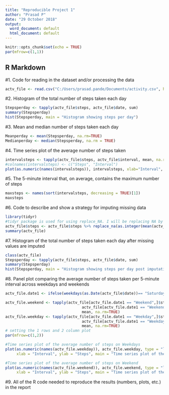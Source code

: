 ---
title: "Reproducible Project 1"
author: "Prasad P"
date: "29 October 2018"
output:
  word_document: default
  html_document: default
---
```{r setup, include=FALSE}
knitr::opts_chunk$set(echo = TRUE)
par(mfrow=c(1,1))
```
## R Markdown
#1. Code for reading in the dataset and/or processing the data
```{r Readfile, echo=TRUE}
actv_file <- read.csv("C:/Users/prasad.pande/Documents/activity.csv", header = TRUE)

```
#2. Histogram of the total number of steps taken each day
```{r Stepsperday, echo=TRUE}
Stepsperday <- tapply(actv_file$steps, actv_file$date, sum)
summary(Stepsperday)
hist(Stepsperday, main = "Histogram showing steps per day")
```

#3. Mean and median number of steps taken each day
```{r meanandmedian, echo=TRUE}
Meanperday <- mean(Stepsperday, na.rm=TRUE)
Medianperday <- median(Stepsperday, na.rm = TRUE)
```
#4. Time series plot of the average number of steps taken
```{r averagesteps, echo=TRUE}
intervalsteps <- tapply(actv_file$steps, actv_file$interval, mean, na.rm = TRUE)
#colnames(intervalsteps) <- c("Steps", "Interval")
plot(as.numeric(names(intervalsteps)), intervalsteps, xlab="Interval", ylab="Step Count",type = "l", main = "Time series plot of the average number of steps")
```
#5. The 5-minute interval that, on average, contains the maximum number of steps
```{r maxsteps, echo=TRUE}
maxsteps <- names(sort(intervalsteps, decreasing = TRUE)[1])
maxsteps

```
#6. Code to describe and show a strategy for imputing missing data
```{r impute, echo=TRUE}
library(tidyr)
#tidyr package is used for using replace_NA. I will be replacing NA by mean of steps
actv_file$steps <- actv_file$steps %>% replace_na(as.integer(mean(actv_file$steps, na.rm = TRUE)))
summary(actv_file)

```
#7. Histogram of the total number of steps taken each day after missing values are imputed
```{r Stepsperday1, echo=TRUE}
class(actv_file)
Stepsperday <- tapply(actv_file$steps, actv_file$date, sum)
summary(Stepsperday)
hist(Stepsperday, main = "Histogram showing steps per day post imputation")
```
#8. Panel plot comparing the average number of steps taken per 5-minute interval across weekdays and weekends
```{r}
actv_file.date1 <- ifelse(weekdays(as.Date(actv_file$date))== "Saturday"|weekdays(as.Date(actv_file$date))== "Sunday","Weekend", "Weekday")

actv_file.weekend <- tapply(actv_file[actv_file.date1 == "Weekend",]$steps,
                                  actv_file[actv_file.date1 == "Weekend",]$interval,
                                  mean, na.rm=TRUE)
actv_file.weekday <- tapply(actv_file[actv_file.date1 == "Weekday",]$steps,
                                  actv_file[actv_file.date1 == "Weekday",]$interval,
                                  mean, na.rm=TRUE)
# setting the 1 rows and 2 column plot
par(mfrow=c(1,2))

#Time series plot of the average number of steps on Weekdays
plot(as.numeric(names(actv_file.weekday)), actv_file.weekday, type = "l",
     xlab = "Interval", ylab = "Steps", main = "Time series plot of the average number of steps on Weekdays" )

#Time series plot of the average number of steps on Weekend
plot(as.numeric(names(actv_file.weekend)), actv_file.weekend, type = "l",
     xlab = "Interval", ylab = "Steps", main = "Time series plot of the average number of steps on Weekend" )

```

#9. All of the R code needed to reproduce the results (numbers, plots, etc.) in the report

